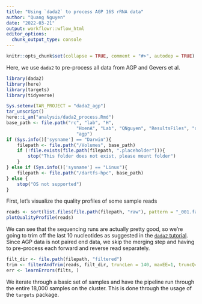 ```yaml
---
title: "Using `dada2` to process AGP 16S rRNA data"
author: "Quang Nguyen"
date: "2022-03-21"
output: workflowr::wflow_html
editor_options:
  chunk_output_type: console
---
```


```r
knitr::opts_chunk$set(collapse = TRUE, comment = "#>", autodep = TRUE)
```

Here, we use `dada2` to pre-process all data from AGP and Gevers et al.  

```r
library(dada2)
library(here)
library(targets)
library(tidyverse)

Sys.setenv(TAR_PROJECT = "dada2_agp")
tar_unscript()
here::i_am("analysis/dada2_process.Rmd")
base_path <- file.path("rc", "lab", "H", 
                          "HoenA", "Lab", "QNguyen", "ResultsFiles", "data", 
                          "agp")
if (Sys.info()['sysname'] == "Darwin"){
    filepath <- file.path("/Volumes", base_path)
    if (!file.exists(file.path(filepath, ".placeholder"))){
        stop("This folder does not exist, please mount folder")
    } 
} else if (Sys.info()['sysname'] == "Linux"){
    filepath <- file.path("/dartfs-hpc", base_path)
} else {
    stop("OS not supported")
}
```

First, let's visualize the quality profiles of some sample reads  

```r
reads <- sort(list.files(file.path(filepath, "raw"), pattern = "_001.fastq", full.names = TRUE))[1:10]
plotQualityProfile(reads)
```

We can see that the sequencing runs are actually pretty good, so we're going to trim off the last 10 nucleotides as suggested in the [`dada2` tutorial](https://benjjneb.github.io/dada2/tutorial.html). Since AGP data is not paired end data, we skip the merging step and having to pre-process each forward and reverse read separately.    

```r
filt_dir <- file.path(filepath, "filtered")
trim <- filterAndTrim(reads, filt_dir, truncLen = 140, maxEE=1, truncQ=11, rm.phix = TRUE, compress=TRUE, verbose=TRUE)
err <- learnErrors(filts, )
```



We iterate through a basic set of samples and have the pipeline run through the entire 18,000 samples on the cluster. This is done through the usage of the `targets` package.  

```targets

```

